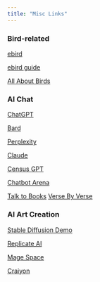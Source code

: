 ```yaml
---
title: "Misc Links"
---
```



### Bird-related



[ebird](https://ebird.org) \

::: {.column-margin}


[ebird guide](https://support.ebird.org/en/support/solutions/articles/48000957911-enter-sightings-on-the-ebird-website)

:::

[All About Birds](https://merlin.allaboutbirds.org)


### AI Chat

[ChatGPT](https://chat.openai.com/)

[Bard](https://bard.google.com/chat)

[Perplexity](https://www.perplexity.ai/)

[Claude](claude.ai)

[Census GPT](https://censusgpt.com/)

[Chatbot Arena](https://chat.lmsys.org/?arena)

[Talk to Books](https://books.google.com/talktobooks/)
[Verse By Verse](https://sites.research.google/versebyverse/)



### AI Art Creation

[Stable Diffusion Demo](https://huggingface.co/spaces/runwayml/stable-diffusion-v1-5)

[Replicate AI](https://replicate.com/stability-ai/stable-diffusion)

[Mage Space](https://www.mage.space/)

[Craiyon](https://www.craiyon.com/)

